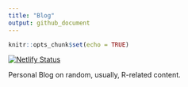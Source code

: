 ```yaml
---
title: "Blog"
output: github_document
---
```


```r
knitr::opts_chunk$set(echo = TRUE)
```

[![Netlify Status](https://api.netlify.com/api/v1/badges/b09a5137-65b5-4187-8e54-7dbc14774a66/deploy-status)](https://app.netlify.com/sites/konrad-blog/deploys)

Personal Blog on random, usually, R-related content.
